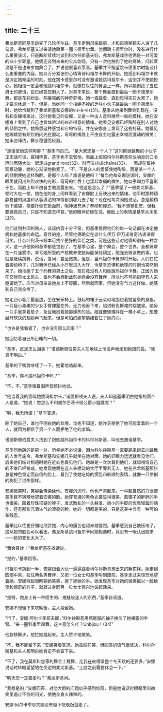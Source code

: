 ```yaml
---
---
---
```

title: 二十三
---




弗龙斯基同基季跳完了几轮华尔兹。基季走到母亲跟前，才和诺德斯顿夫人讲了几句话，弗龙斯基又过来请她跳第一圈卡德里尔舞。他俩跳卡德里尔时，没有进行什么重要谈话，只是断断续续地谈到科尔孙斯基夫妇，弗龙斯基戏称他俩是一对可爱的四十岁顽童。他俩还谈到未来的公众剧场。只有一次他触到了她的痛处，问起莱温是不是也来参加舞会了，并说他很喜欢莱温。基季并不指望跳卡德里尔时能谈什么更重要的内容。她以万分紧张的心情等待玛祖尔卡舞的开始。她感到玛祖尔卡就是决定她命运的时刻。他在跳卡德里尔时没有邀请她跳玛祖尔卡，这倒并不使她担心。她相信一定会和他跳玛祖尔卡，就像在以往的舞会上一样，所以她谢绝了五位男士的邀请，说已经答应别人了。对基季来说，整个舞会直到最后一圈卡德里尔舞，都是花彩纷呈、熙攘喧阗的神奇梦境。她一直跳着，直到觉得实在太累了，她才要求休息一下。但是，当她同一个拒绝不掉的乏味小伙子跳最后一圈卡德里尔时，她恰恰跳到了弗龙斯基和安娜的vis-à-vis(31)。基季从她来到舞会到现在，没有和安娜相聚过，这时她看见的安娜，又是一种出人意料焕然一新的模样。她在安娜身上看到了自己也曾体验过的兴奋得意的情绪。她看见安娜已经陶醉在别人对她的倾倒之中。她熟悉这种感觉和它的特征，并在安娜身上发现了这些特征。她看见她眼睛里有炽烈的闪光在颤动，弯弯的嘴唇上不由自主地露出幸福而激动的微笑；她丰姿绰约，舞步稳健而轻盈。

“是谁使她这样陶醉？”基季问自己。“是大家还是一个人？”这时同她跳舞的小伙子正无话可谈，窘相毕露，基季也不去管他，表面上按照科尔孙斯基欢快响亮的口令声时而随大伙一起走成grand rond(32)，时而又排成chaîne(33)，一面却在留神观察动静，她的心渐渐地揪紧了。“不，不是众人的爱慕使她陶醉，而是某一个人的倾倒使她这样陶醉。是那个人吗？难道是他吗？”每当他和安娜说话时，安娜的眼里就闪出热烈欢快的光彩，弯弯的红唇上也漾起幸福的微笑。她似乎竭力不喜形于色，而脸上却不由自主地流露出来。“他这是怎么了？”基季望了一眼弗龙斯基，顿时大吃一惊。她在他的身上同样看到了安娜脸上反映出来的情绪。他平时那种镇静稳健的风度和从容潇洒的神情都到哪儿去了呢？现在他每次同她说话，总是稍稍低下脑袋，像要扑倒在她面前，眼神里充满了恭顺和惶恐。“我不想冒犯您，但我要拯救自己，只是不知道怎样救，”他的眼神仿佛在说。他脸上的表情是基季从未见过的。

他们谈到共同的熟人，谈话内容十分平常，但基季觉得他们的每一句话都在决定他俩和她基季的命运。奇怪的是，尽管他俩确实在谈什么伊万·伊万诺维奇法语讲得可笑，什么叶列茨卡娅本可找个更好的伴侣之类，可是这些话对他俩却别有一种含义，这一点他俩和基季都感觉到了。在基季心里，整个舞会，整个世界，全都笼罩在一片迷雾中。幸亏她所受的严格教养使她尚能保持镇定，勉强去做该做的事，也就是继续跳舞，说话，答问，甚至微笑。但是，当玛祖尔卡舞即将开始，人们在忙着搬动椅子，几对舞伴已经从小厅里进入大厅，令基季恐惧和绝望的时刻也突然到来了。她拒绝了五个约舞的男士之后，现在竟没有人和她跳玛祖尔卡舞。正因为她在交际界太出风头，谁也不会想到此刻她竟会没有舞伴，所以也不可能指望有人来邀请她了。应当对母亲说她身上不舒服，然后就回家。但她没有气力这样做。她感到自己完全垮了。

她走到小客厅最里边，坐在安乐椅上。鼓起的裙子云朵似地围绕着她苗条的身躯。一只瘦小柔嫩的少女手臂裸露在外，无力地垂下来，陷进粉色舞裙的褶皱里。她另一只手里拿着扇子，急促地扇着她那燥热的脸。她就像蝴蝶绊在一棵小草上，想要展开欢快的翅膀再飞起来，但是可怕的绝望情绪钳住了她的心。

“也许是我看错了，也许没有那么回事？”

她回忆着自己所目睹的一切。

“基季，这是怎么回事？”诺德斯顿伯爵夫人在地毯上悄没声地走到她跟前说。“我真不明白。”

基季的下嘴唇哆嗦了一下，她霍地站起来。

“基季，你不跳玛祖尔卡吗？”

“不，不，”基季噙着泪声音颤抖地说。

“他当着我的面叫她跳玛祖尔卡，”诺德斯顿夫人说，夫人知道基季明白她指的两个人是谁。“她说：您怎么不和谢尔巴茨卡娅公爵小姐跳呢？”

“啊，我无所谓！”基季答道。

除了她自己，谁也不明白她的处境，谁也不知道，她昨天拒绝了她可能爱着的一个人，就因为相信了另一个人而拒绝了他的求婚。

诺德斯顿伯爵夫人找到了跟她跳玛祖尔卡的科尔孙斯基，叫他去邀请基季。

基季同他跳的是第一对，所幸她不必说话，因为科尔孙斯基一直要跑来跑去向跳舞的人发号施令。弗龙斯基和安娜几乎就坐在她对面。她的好眼力远远就看见他们。后来他们结对相遇时她在近处也看见他们。她越是一次次看到他们，就越相信自己的不幸已经铸成。她发现他俩在这人头攒动的大厅里旁若无人。她在弗龙斯基那张总是神色坚定而自信的脸上，看到了使她吃惊的慌乱和驯顺的表情，就像一只伶俐的狗犯了过失那样。

安娜微笑时，笑容会传染给他。安娜沉思时，他也严肃起来。一种超自然的力促使基季目不转睛地望着安娜的脸。她穿普通的黑色衣裳显得很美。戴镯子的胖胖的手也很美。围着珍珠项链的脖子、发式散乱的一头鬈发、娇小的手脚的优雅轻盈的动作，还有那张充满生气的漂亮的脸，她的一切都是美的，只是这美中含有一种可怕和残忍。

基季比以往更仔细地欣赏她，内心的痛苦也越来越强烈。基季感到自己被压垮了，这从她的脸色可以看出。弗龙斯基跳玛祖尔卡同她相遇时，竟没有一眼认出她来——她的变化太大了。

“舞会真妙！”弗龙斯基在找话说。

“是的，”基季回答。

玛祖尔卡跳到一半，安娜跟着大伙一遍遍跳着科尔孙斯基想出来的新花样。她走到圆圈中央，拉住两名男舞伴，又把一位女士和基季叫到跟前。基季走过来惊恐地望着她。安娜眯起眼睛朝她笑笑，握了握她的手。她发现基季对她的微笑报以一脸绝望和惊奇的样子，就转过身同另一位女士高兴地说起话来。

“是呀，她身上有一种陌生的、鬼魅般迷人的东西，”基季自语道。

安娜不想留下来吃晚饭，主人挽留她。

“行了，安娜·阿尔卡季耶夫娜，”科尔孙斯基用燕尾服的袖子挽住了她裸露的手臂。“来一圈科季里昂舞，这主意怎么样？Unbijou！(34)”

他款移舞步，想拉她跳起来。主人赞许地微笑。

“不，我不能留下来，”安娜笑着答道。她虽然在笑，但回答的语气很坚决，科尔孙斯基和主人都明白她肯定不会留下来。

“不了，我在莫斯科您家的舞会上跳舞，比我在彼得堡整个冬天跳的还要多，”安娜说话时转眼望望站在旁边的弗龙斯基。“上路之前需要休息一下。”

“明天您一定要走吗？”弗龙斯基问。

“我想是的，”安娜回答，对他大胆的问题似乎感到惊奇，但是她说话时眼睛里和微笑里遏止不住的闪光，使他全身火辣辣的。

安娜·阿尔卡季耶夫娜没有留下吃晚饭就走了。
